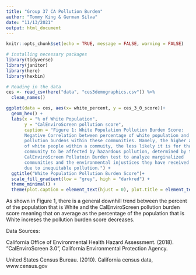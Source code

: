```yaml
---
title: "Group 37 CA Pollution Burden"
author: "Tommy King & German Silva"
date: "11/13/2021"
output: html_document
---
```


```r
knitr::opts_chunk$set(echo = TRUE, message = FALSE, warning = FALSE)

# installing necessary packages
library(tidyverse)
library(janitor)
library(here)
library(hexbin)
```

```r
# Reading in the data 
ces <- read_csv(here("data", "ces3demographics.csv")) %>% 
  clean_names()
```

```r
ggplot(data = ces, aes(x= white_percent, y = ces_3_0_score))+
  geom_hex() + 
  labs(x = "% of White Population", 
       y = "CalEnviroScreen pollution score", 
       caption = "Figure 1: White Population Pollution Burden Score: 
       Negative Correlation between percentage of white population and 
       pollution burdens within these communities. Namely, the higher amount 
       of white people within a commuity, the less likely it is for that 
       community to be affected by hazardous pollution, determined by the
       CalEnviroScreen Pollutoin Burden test to analyze marginalized 
       communities and the environmental injustices they have received 
       due to inequitable pollution.") +
  ggtitle("White Population Pollution Burden Score")+
  scale_fill_gradient(low = "grey", high = "darkred") +
  theme_minimal() +
  theme(plot.caption = element_text(hjust = 0), plot.title = element_text(hjust = 0.5))
```

As shown in Figure 1, there is a general downhill trend between the percent of the population that is White and the CalEnviroScreen pollution burden score meaning that on average as the percentage of the population that is White increses the pollution burden score decreases. 

Data Sources:

California Office of Environmental Health Hazard Assessment. (2018). "CalEnviroScreen 3.0",         California Environmental Protection Agency.

United States Census Bureau. (2010). California census data, www.census.gov
